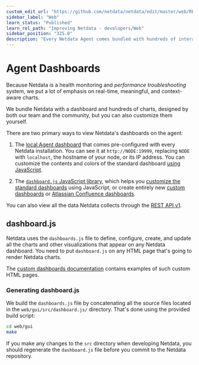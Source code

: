 ```yaml
---
custom_edit_url: "https://github.com/netdata/netdata/edit/master/web/README.md"
sidebar_label: "Web"
learn_status: "Published"
learn_rel_path: "Improving Netdata - developers/Web"
sidebar_position: "325.0"
description: "Every Netdata Agent comes bundled with hundreds of interactive, customizable charts designed by monitoring and troubleshooting experts."
---
```

# Agent Dashboards

Because Netdata is a health monitoring and _performance troubleshooting_ system,
we put a lot of emphasis on real-time, meaningful, and context-aware charts.

We bundle Netdata with a dashboard and hundreds of charts, designed by both our
team and the community, but you can also customize them yourself.

There are two primary ways to view Netdata's dashboards on the agent:

1.  The [local Agent dashboard](/docs/miscellaneous/agent-dashboard) that comes pre-configured with every Netdata installation. You can
    see it at `http://NODE:19999`, replacing `NODE` with `localhost`, the hostname of your node, or its IP address. You
    can customize the contents and colors of the standard dashboard [using
    JavaScript](/docs/miscellaneous/agent-dashboard#customizing-the-local-dashboard).

2.  The [`dashboard.js` JavaScript library](#dashboardjs), which helps you
   [customize the standard dashboards](/docs/miscellaneous/agent-dashboard#customizing-the-local-dashboard)
   using JavaScript, or create entirely new [custom dashboards](/docs/miscellaneous/agent-dashboard/custom-dashboards) or
   [Atlassian Confluence dashboards](/docs/second-move-exporting-data/atlassian-confluence-dashboards).

You can also view all the data Netdata collects through the [REST API v1](/docs/improving-netdata---developers/web/api#netdata-rest-api).

## dashboard.js

Netdata uses the `dashboards.js` file to define, configure, create, and update
all the charts and other visualizations that appear on any Netdata dashboard.
You need to put `dashboard.js` on any HTML page that's going to render Netdata
charts.

The [custom dashboards documentation](/docs/miscellaneous/agent-dashboard/custom-dashboards) contains examples of such
custom HTML pages.

### Generating dashboard.js

We build the `dashboards.js` file by concatenating all the source files located
in the `web/gui/src/dashboard.js/` directory. That's done using the provided
build script:

```sh
cd web/gui
make
```

If you make any changes to the `src` directory when developing Netdata, you
should regenerate the `dashboard.js` file before you commit to the Netdata
repository.
